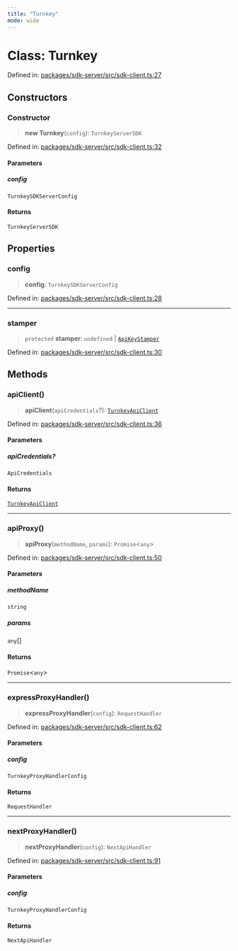 ```yaml
---
title: "Turnkey"
mode: wide
---
```

  
# Class: Turnkey

Defined in: [packages/sdk-server/src/sdk-client.ts:27](https://github.com/tkhq/sdk/blob/ee72856c3f450731d7501ab05001215768b71500/packages/sdk-server/src/sdk-client.ts#L27)

## Constructors

### Constructor

> **new Turnkey**(`config`): `TurnkeyServerSDK`

Defined in: [packages/sdk-server/src/sdk-client.ts:32](https://github.com/tkhq/sdk/blob/ee72856c3f450731d7501ab05001215768b71500/packages/sdk-server/src/sdk-client.ts#L32)

#### Parameters

##### config

`TurnkeySDKServerConfig`

#### Returns

`TurnkeyServerSDK`

## Properties

### config

> **config**: `TurnkeySDKServerConfig`

Defined in: [packages/sdk-server/src/sdk-client.ts:28](https://github.com/tkhq/sdk/blob/ee72856c3f450731d7501ab05001215768b71500/packages/sdk-server/src/sdk-client.ts#L28)

***

### stamper

> `protected` **stamper**: `undefined` \| [`ApiKeyStamper`](../ApiKeyStamper/readme)

Defined in: [packages/sdk-server/src/sdk-client.ts:30](https://github.com/tkhq/sdk/blob/ee72856c3f450731d7501ab05001215768b71500/packages/sdk-server/src/sdk-client.ts#L30)

## Methods

### apiClient()

> **apiClient**(`apiCredentials`?): [`TurnkeyApiClient`](../TurnkeyApiClient/readme)

Defined in: [packages/sdk-server/src/sdk-client.ts:36](https://github.com/tkhq/sdk/blob/ee72856c3f450731d7501ab05001215768b71500/packages/sdk-server/src/sdk-client.ts#L36)

#### Parameters

##### apiCredentials?

`ApiCredentials`

#### Returns

[`TurnkeyApiClient`](../TurnkeyApiClient/readme)

***

### apiProxy()

> **apiProxy**(`methodName`, `params`): `Promise`\<`any`\>

Defined in: [packages/sdk-server/src/sdk-client.ts:50](https://github.com/tkhq/sdk/blob/ee72856c3f450731d7501ab05001215768b71500/packages/sdk-server/src/sdk-client.ts#L50)

#### Parameters

##### methodName

`string`

##### params

`any`[]

#### Returns

`Promise`\<`any`\>

***

### expressProxyHandler()

> **expressProxyHandler**(`config`): `RequestHandler`

Defined in: [packages/sdk-server/src/sdk-client.ts:62](https://github.com/tkhq/sdk/blob/ee72856c3f450731d7501ab05001215768b71500/packages/sdk-server/src/sdk-client.ts#L62)

#### Parameters

##### config

`TurnkeyProxyHandlerConfig`

#### Returns

`RequestHandler`

***

### nextProxyHandler()

> **nextProxyHandler**(`config`): `NextApiHandler`

Defined in: [packages/sdk-server/src/sdk-client.ts:91](https://github.com/tkhq/sdk/blob/ee72856c3f450731d7501ab05001215768b71500/packages/sdk-server/src/sdk-client.ts#L91)

#### Parameters

##### config

`TurnkeyProxyHandlerConfig`

#### Returns

`NextApiHandler`
